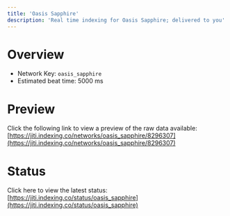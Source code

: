 ```yaml
---
title: 'Oasis Sapphire'
description: 'Real time indexing for Oasis Sapphire; delivered to you'
---
```


# Overview
- Network Key: `oasis_sapphire`
- Estimated beat time: 5000 ms

# Preview
Click the following link to view a preview of the raw data available: [https://jiti.indexing.co/networks/oasis_sapphire/8296307](https://jiti.indexing.co/networks/oasis_sapphire/8296307)

# Status
Click here to view the latest status: [https://jiti.indexing.co/status/oasis_sapphire](https://jiti.indexing.co/status/oasis_sapphire)
